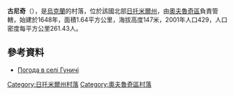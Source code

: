 {{coord|51|15|51|N|28|55|21|E|scale:30000|display=title}}

'''古尼奇'''（{{lang-uk|Гуничі}}），是[[烏克蘭|烏克蘭]]的村落，位於該國北部[[日托米爾州|日托米爾州]]，由[[奧夫魯奇區|奧夫魯奇區]]負責管轄，始建於1648年，面積1.64平方公里，海拔高度147米，2001年人口429，人口密度每平方公里261.43人。

==參考資料==
* [http://weather.in.ua/ua/zhitomirskaja/6189 Погода в селі Гуничі] {{Wayback|url=http://weather.in.ua/ua/zhitomirskaja/6189 |date=20160305083551 }}

{{DEFAULTSORT:Гуничі}}
[[Category:日托米爾州村落|Category:日托米爾州村落]]
[[Category:奧夫魯奇區村落|Category:奧夫魯奇區村落]]


{{Zhytomyr-geo-stub}}